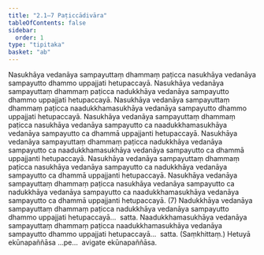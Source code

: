 ```yaml
---
title: "2.1–7 Paṭiccādivāra"
tableOfContents: false
sidebar:
  order: 1
type: "tipitaka"
basket: "ab"
---
```



<DynamicBreadcrumb />

<Division number="11">

<Paragraph number="22">
Nasukhāya vedanāya sampayuttaṃ dhammaṃ paṭicca nasukhāya vedanāya sampayutto dhammo uppajjati hetupaccayā. Nasukhāya vedanāya sampayuttaṃ dhammaṃ paṭicca nadukkhāya vedanāya sampayutto dhammo uppajjati hetupaccayā. Nasukhāya vedanāya sampayuttaṃ dhammaṃ paṭicca naadukkhamasukhāya vedanāya sampayutto dhammo uppajjati hetupaccayā. Nasukhāya vedanāya sampayuttaṃ dhammaṃ paṭicca nasukhāya vedanāya sampayutto ca naadukkhamasukhāya vedanāya sampayutto ca dhammā uppajjanti hetupaccayā. Nasukhāya vedanāya sampayuttaṃ dhammaṃ paṭicca nadukkhāya vedanāya sampayutto ca naadukkhamasukhāya vedanāya sampayutto ca dhammā uppajjanti hetupaccayā. Nasukhāya vedanāya sampayuttaṃ dhammaṃ paṭicca nasukhāya vedanāya sampayutto ca nadukkhāya vedanāya sampayutto ca dhammā uppajjanti hetupaccayā. Nasukhāya vedanāya sampayuttaṃ dhammaṃ paṭicca nasukhāya vedanāya sampayutto ca nadukkhāya vedanāya sampayutto ca naadukkhamasukhāya vedanāya sampayutto ca dhammā uppajjanti hetupaccayā. (7)
</Paragraph>

<Paragraph number="23">
Nadukkhāya vedanāya sampayuttaṃ dhammaṃ paṭicca nadukkhāya vedanāya sampayutto dhammo uppajjati hetupaccayā…  satta.
</Paragraph>

<Paragraph number="24">
Naadukkhamasukhāya vedanāya sampayuttaṃ dhammaṃ paṭicca naadukkhamasukhāya vedanāya sampayutto dhammo uppajjati hetupaccayā…  satta. (Saṃkhittaṃ.)
</Paragraph>

<Paragraph number="25">
Hetuyā ekūnapaññāsa …pe…  avigate ekūnapaññāsa.
</Paragraph>
</Division>
